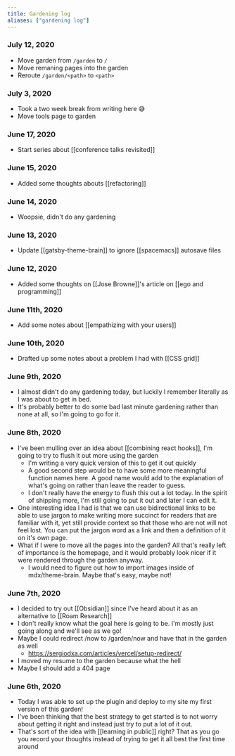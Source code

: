 ```yaml
---
title: Gardening log
aliases: ["gardening log"]
---
```


### July 12, 2020
- Move garden from `/garden` to `/`
- Move remaning pages into the garden
- Reroute `/garden/<path>` to `<path>`

### July 3, 2020
- Took a two week break from writing here 😅
- Move tools page to garden

### June 17, 2020
- Start series about [[conference talks revisited]]

### June 15, 2020
- Added some thoughts abouts [[refactoring]]

### June 14, 2020
- Woopsie, didn't do any gardening

### June 13, 2020
- Update [[gatsby-theme-brain]] to ignore [[spacemacs]] autosave files

### June 12, 2020
- Added some thoughts on [[Jose Browne]]'s article on [[ego and programming]]

### June 11th, 2020
- Add some notes about [[empathizing with your users]]

### June 10th, 2020
- Drafted up some notes about a problem I had with [[CSS grid]]

### June 9th, 2020
- I almost didn't do any gardening today, but luckily I remember literally as I
  was about to get in bed.
- It's probably better to do some bad last minute gardening rather than none at
  all, so I'm going to go for it.


### June 8th, 2020
- I've been mulling over an idea about [[combining react hooks]], I'm going to
  try to flush it out more using the garden
  - I'm writing a very quick version of this to get it out quickly
  - A good second step would be to have some more meaningful function names
    here. A good name would add to the explanation of what's going on rather
    than leave the reader to guess.
  - I don't really have the energy to flush this out a lot today. In the spirit
    of shipping more, I'm still going to put it out and later I can edit it.
- One interesting idea I had is that we can use bidirectional links to be able
  to use jargon to make writing more succinct for readers that are familiar with
  it, yet still provide context so that those who are not will not feel lost.
  You can put the jargon word as a link and then a definition of it on it's own
  page.
- What if I were to move all the pages into the garden? All that's really left
  of importance is the homepage, and it would probably look nicer if it were
  rendered through the garden anyway.
  - I would need to figure out how to import images inside of mdx/theme-brain.
    Maybe that's easy, maybe not!


### June 7th, 2020

- I decided to try out [[Obsidian]] since I've heard about it as an alternative
  to [[Roam Research]]
- I don't really know what the goal here is going to be. I'm mostly just going
  along and we'll see as we go!
- Maybe I could redirect /now to /garden/now and have that in the garden as well
  - https://sergiodxa.com/articles/vercel/setup-redirect/
- I moved my resume to the garden because what the hell
- Maybe I should add a 404 page

### June 6th, 2020

- Today I was able to set up the plugin and deploy to my site my first version
  of this garden!
- I've been thinking that the best strategy to get started is to not worry about
  getting it right and instead just try to put a lot of it out.
- That's sort of the idea with [[learning in public]] right? That as you go you
  record your thoughts instead of trying to get it all best the first time
  around
